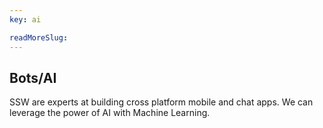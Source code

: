 ```yaml
---
key: ai

readMoreSlug:
---
```


## Bots/AI

SSW are experts at building cross platform mobile and chat apps. We can leverage the power of AI with Machine Learning.